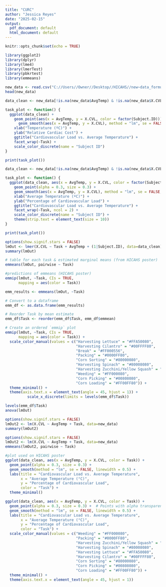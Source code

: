 ---
title: "CURC"
author: "Jessica Reyes"
date: "2025-02-15"
output:
  pdf_document: default
  html_document: default
---

```{r setup, include=FALSE}
knitr::opts_chunk$set(echo = TRUE)

library(ggplot2)
library(dplyr)
library(lme4)
library(lmerTest)
library(pbkrtest)
library(emmeans)
```

```{r echo=FALSE}
new_data <- read.csv("C://Users//Owner//Desktop//HICAHS//new~data_formula.csv")
head(new_data)
```

```{r echo=FALSE, results="hide", warning=FALSE}
data_clean <- new_data[!is.na(new_data$AvgTemp) & !is.na(new_data$X.CVL), ]

task_plot <- function() {
  ggplot(data_clean) +
    geom_point(aes(x = AvgTemp, y = X.CVL, color = factor(Subject.ID))) +
      geom_smooth(aes(x = AvgTemp, y = X.CVL), method = "lm", se = FALSE, color = "black") +
    xlab("Temperature (ºC)") +
    ylab("Relative Cardiac Cost") +
    ggtitle("Cardiovascular Load vs. Average Temperature") +
    facet_wrap(~Task) +
    scale_color_discrete(name = "Subject ID")
}

print(task_plot())
```

```{r}
data_clean <- new_data[!is.na(new_data$AvgTemp) & !is.na(new_data$X.CVL), ]

task_plot <- function() {
  ggplot(data_clean, aes(x = AvgTemp, y = X.CVL, color = factor(Subject.ID))) +
    geom_point(alpha = 0.3, size = 0.3) +
    geom_smooth(aes(x = AvgTemp, y = X.CVL), method = "lm", se = FALSE, color = "black", linewidth = 0.5) +
    xlab("Average Temperature (ºC)") +
    ylab("Percentage of Cardiovascular Load") +
    ggtitle("Cardiovascular Load vs. Average Temperature") +
    facet_wrap(~Task, ncol = 2) +
    scale_color_discrete(name = "Subject ID") +
    theme(strip.text = element_text(size = 10))
}

print(task_plot())
```

```{r}
options(show.signif.stars = FALSE)
lmOut <- lmer(X.CVL ~ Task + AvgTemp + (1|Subject.ID), data=data_clean)
summary(lmOut)
```

```{r message=FALSE, warning=FALSE}
# table for each task & estimated marginal means (from HICAHS poster) 
emmeans(lmOut, pairwise ~ Task)
```

```{r warning=FALSE, message=FALSE}
#predictions of emmeans (HICAHS poster)
emmip(lmOut, ~Task, CIs = TRUE, 
      mapping = aes(color = Task))

emm_results <- emmeans(lmOut, ~Task)

# Convert to a dataframe
emm_df <- as.data.frame(emm_results)

# Reorder Task by mean estimate
emm_df$Task <- reorder(emm_df$Task, emm_df$emmean)

# Create an ordered `emmip` plot
emmip(lmOut, ~Task, CIs = TRUE, 
      mapping = aes(color = Task)) + 
  scale_color_manual(values = c("Harvesting Lettuce" = "#FFA50080",    
                                "Harvesting Cilantro" = "#00FFFF80",
                                "Break" = "#FF000556",
                                "Packing" = "#0000FF80",    
                                "Corn Sorting" = "#80000080",    
                                "Harvesting Spinach" = "#80008080",    
                                "Harvesting Zucchini/Yellow Squash" = "#00800080",    
                                "Weeding" = "#FF000080",    
                                "Corn Picking" = "#00808080",
                                "Corn Loading" = "#FF00FF80")) +  
  theme_minimal() +
  theme(axis.text.x = element_text(angle = 45, hjust = 1)) +
          scale_x_discrete(limits = levels(emm_df$Task))
```

```{r}
levels(emm_df$Task)
anova(lmOut)
```

```{r}
options(show.signif.stars = FALSE)
lmOut2 <- lm(X.CVL ~ AvgTemp + Task, data=new_data)
summary(lmOut2)
```

```{r}
options(show.signif.stars = FALSE)
lmOut2 <- lm(X.CVL ~ AvgTemp + Task, data=new_data)
emmeans(lmOut2, pairwise ~ Task)
```

```{r echo=FALSE, warning=FALSE}
#plot used on HICAHS poster
ggplot(data_clean, aes(x = AvgTemp, y = X.CVL, color = Task)) + 
  geom_point(alpha = 0.3, size = 0.3) + 
  geom_smooth(method = "lm", se = FALSE, linewidth = 0.5) +
  labs(title = "Cardiovascular Load vs. Average Temperature",
       x = "Average Temperature (°C)",
       y = "Percentage of Cardiovascular Load",
       color = "Task") + 
  theme_minimal()
```

```{r}
ggplot(data_clean, aes(x = AvgTemp, y = X.CVL, color = Task)) + 
  geom_point(alpha = 0.3, size = 0.3) +  # Points with alpha transparency
  geom_smooth(method = "lm", se = FALSE, linewidth = 0.5) +
  labs(title = "Cardiovascular Load vs. Average Temperature",
       x = "Average Temperature (°C)",
       y = "Percentage of Cardiovascular Load",
       color = "Task") + 
  scale_color_manual(values = c("Weeding" = "#FF000080",    
                                "Packing" = "#0000FF80",    
                                "Harvesting Zucchini/Yellow Squash" = "#00800080",    
                                "Harvesting Spinach" = "#80008080",    
                                "Harvesting Lettuce" = "#FFA50080",
                                "Harvesting Cilantro" = "#00FFFF80",
                                "Corn Sorting" = "#80000080",
                                "Corn Picking" = "#00808080",
                                "Corn Loading" = "#FF00FF80")) + 
  theme_minimal() + 
  theme(axis.text.x = element_text(angle = 45, hjust = 1))
```

